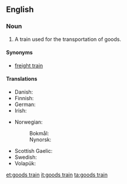 ==English==

===Noun===
{{en-noun|head=[[goods]] [[train]]}}

# A train used for the transportation of goods.

====Synonyms====
* [[freight train]]

====Translations====
{{trans-top|train used for transportation of goods}}
* Danish: {{t-|da|godstog|n}}
* Finnish: {{t+|fi|tavarajuna}}
* German: {{t+|de|Güterzug|m}}
* Irish: {{t-|ga|traein earraí|f}}
{{trans-mid}}
* Norwegian:
*: Bokmål: {{t-|no|godstog|n}}
*: Nynorsk: {{t-|nn|godstog|n}}
* Scottish Gaelic: {{t-|gd|trèana bathair|f}}
* Swedish: {{t-|sv|godståg|n}}
* Volapük: {{t-|vo|päkatren}}
{{trans-bottom}}

[[et:goods train]]
[[it:goods train]]
[[ta:goods train]]